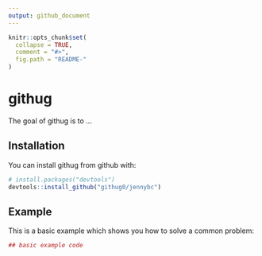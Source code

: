 ```yaml
---
output: github_document
---
```


<!-- README.md is generated from README.Rmd. Please edit that file -->

```r
knitr::opts_chunk$set(
  collapse = TRUE,
  comment = "#>",
  fig.path = "README-"
)
```

# githug

The goal of githug is to ...

## Installation

You can install githug from github with:

```r
# install.packages("devtools")
devtools::install_github("githug0/jennybc")
```

## Example

This is a basic example which shows you how to solve a common problem:

```r
## basic example code
```
